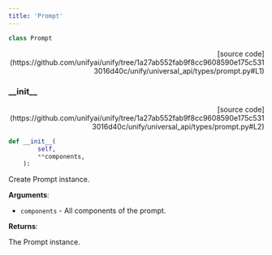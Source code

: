```yaml
---
title: 'Prompt'
---
```


```python
class Prompt
```

<p align="right">[source code](https://github.com/unifyai/unify/tree/1a27ab552fab9f8cc9608590e175c5313016d40c/unify/universal_api/types/prompt.py#L1)</p>



### \_\_init\_\_

<p align="right">[source code](https://github.com/unifyai/unify/tree/1a27ab552fab9f8cc9608590e175c5313016d40c/unify/universal_api/types/prompt.py#L2)</p>

```python
def __init__(
        self,
        **components,
    ):
```

Create Prompt instance.

**Arguments**:

- `components` - All components of the prompt.



**Returns**:

The Prompt instance.